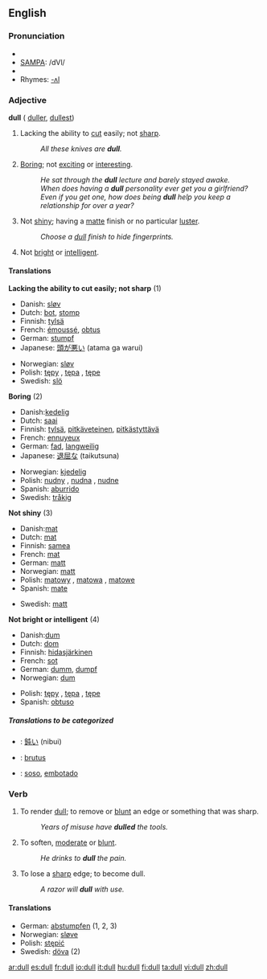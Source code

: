 ==English==

===Pronunciation===
*{{IPA|/dʌl/}}
*[[w:SAMPA chart for English|SAMPA]]: /dVl/
*{{audio|en-us-dull.ogg|Audio (US)}}
*Rhymes: [[Rhymes:English:-ʌl|-ʌl]]

===Adjective===
'''dull''' ({{compare}} [[duller]], {{super}} [[dullest]])

# Lacking the ability to [[cut]] easily; not [[sharp]].
#:''All these knives are '''dull'''.''
# [[Boring]]; not [[exciting]] or [[interesting]].
#:''He sat through the '''dull''' lecture and barely stayed awake.''
#:''When does having a '''dull''' personality ever get you a girlfriend? Even if you get one, how does being '''dull''' help you keep a relationship for over a year?''
# Not [[shiny]]; having a [[matte]] finish or no particular [[luster]].
#:''Choose a [[dull]] finish to hide fingerprints.''
# Not [[bright]] or [[intelligent]].

====Translations====
'''Lacking the ability to cut easily; not sharp''' (1)
{{top}}
*Danish: [[sløv]]
*Dutch: [[bot]], [[stomp]]
*Finnish: [[tylsä]]
*French: [[émoussé]], [[obtus]]
*German: [[stumpf]]
*Japanese: [[頭が悪い]] (atama ga warui)
{{mid}}
*Norwegian: [[sløv]]
*Polish: [[tępy]] {{m}}, [[tępa]] {{f}}, [[tępe]] {{m}}
*Swedish: [[slö]]
{{bottom}}

'''Boring''' (2)
{{top}}
*Danish:[[kedelig]]
*Dutch: [[saai]]
*Finnish: [[tylsä]], [[pitkäveteinen]], [[pitkästyttävä]]
*French: [[ennuyeux]]
*German: [[fad]], [[langweilig]]
*Japanese: [[退屈な]] (taikutsuna)
{{mid}}
*Norwegian: [[kjedelig]]
*Polish: [[nudny]] {{m}}, [[nudna]] {{f}}, [[nudne]] {{n}}
*Spanish: [[aburrido]]
*Swedish: [[tråkig]]
{{bottom}}

'''Not shiny''' (3)
{{top}}
*Danish:[[mat]]
*Dutch: [[mat]]
*Finnish: [[samea]]
*French: [[mat]]
*German: [[matt]]
*Norwegian: [[matt]]
*Polish: [[matowy]] {{m}}, [[matowa]] {{f}}, [[matowe]] {{n}}
*Spanish: [[mate]]
{{mid}}
*Swedish: [[matt]]
{{bottom}}

'''Not bright or intelligent''' (4)
{{top}}
*Danish:[[dum]]
*Dutch: [[dom]]
*Finnish: [[hidasjärkinen]]
*French: [[sot]]
*German: [[dumm]], [[dumpf]]
*Norwegian: [[dum]]
{{mid}}
*Polish: [[tępy]] {{m}}, [[tępa]] {{f}}, [[tępe]] {{m}}
*Spanish: [[obtuso]]
{{bottom}}

=====Translations to be categorized=====
{{checktrans}}

*{{ttbc|Japanese}}: [[鈍い]] (nibui)
*{{ttbc|Latin}}: [[brutus]]
*{{ttbc|Spanish}}: [[soso]], [[embotado]]

===Verb===
{{en-verb}}

# {{transitive}} To render [[dull]]; to remove or [[blunt]] an edge or something that was sharp.
#:''Years of misuse have '''dulled''' the tools.''
# {{transitive}} To soften, [[moderate]] or [[blunt]].
#:''He drinks to '''dull''' the pain.''
# {{intransitive}} To lose a [[sharp]] edge; to become dull.
#:''A razor will '''dull''' with use.''

====Translations====
{{top}}
*German: [[abstumpfen]] (1, 2, 3)
*Norwegian: [[sløve]]
*Polish: [[stępić]]
*Swedish: [[döva]] (2)
{{mid}}
{{bottom}}

[[ar:dull]]
[[es:dull]]
[[fr:dull]]
[[io:dull]]
[[it:dull]]
[[hu:dull]]
[[fi:dull]]
[[ta:dull]]
[[vi:dull]]
[[zh:dull]]